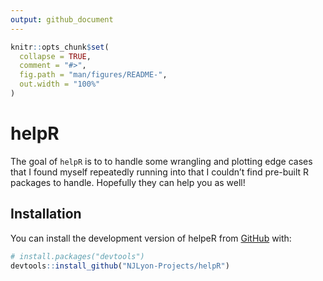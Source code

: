 ```yaml
---
output: github_document
---
```


<!-- README.md is generated from README.Rmd. Please edit that file -->

```r
knitr::opts_chunk$set(
  collapse = TRUE,
  comment = "#>",
  fig.path = "man/figures/README-",
  out.width = "100%"
)
```

# helpR

<!-- badges: start -->
<!-- badges: end -->

The goal of `helpR` is to to handle some wrangling and plotting edge cases that I found myself repeatedly running into that I couldn't find pre-built R packages to handle. Hopefully they can help you as well!

## Installation

You can install the development version of helpeR from [GitHub](https://github.com/) with:

``` r
# install.packages("devtools")
devtools::install_github("NJLyon-Projects/helpR")
```
